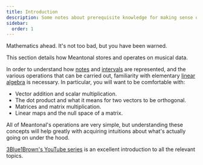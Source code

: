 ```yaml
---
title: Introduction
description: Some notes about prerequisite knowledge for making sense of Meantonal's nuts and bolts
sidebar:
  order: 1
---
```



<Aside type="danger" title="Danger">

Mathematics ahead. It's not too bad, but you have been warned.

</Aside>

This section details how Meantonal stores and operates on musical data.

In order to understand how [notes](../notes) and [intervals](../intervals) are represented, and the various operations that can be carried out, familiarity with elementary [linear algebra](https://en.wikipedia.org/wiki/Linear_algebra) is necessary. In particular, you will want to be comfortable with:

- Vector addition and scalar multiplication.
- The dot product and what it means for two vectors to be orthogonal.
- Matrices and matrix multiplication.
- Linear maps and the null space of a matrix.

All of Meantonal's operations are very simple, but understanding these concepts will help greatly with acquiring intuitions about what's actually going on under the hood.

[3Blue1Brown's YouTube series](https://www.youtube.com/watch?v=fNk_zzaMoSs) is an excellent introduction to all the relevant topics.
